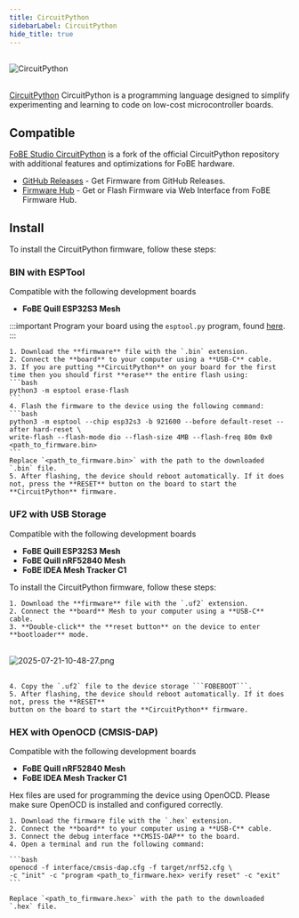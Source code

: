 ```yaml
---
title: CircuitPython
sidebarLabel: CircuitPython
hide_title: true
---
```


<br/>
<div style={{ textAlign: 'left' }}>
    <img src="/img/apps/circuitpython.logo.png" alt="CircuitPython" style={{ width: '180px', height: 'auto' }} />
</div>
<br/>

[CircuitPython](https://circuitpython.org) CircuitPython is a programming language designed to
simplify experimenting and learning to code on low-cost microcontroller boards.

## Compatible

[FoBE Studio CircuitPython](https://github.com/fobe-projects/circuitpython) is a fork of the
official CircuitPython repository with additional features and optimizations for FoBE hardware.

- [GitHub Releases](https://github.com/fobe-projects/circuitpython/releases) - Get Firmware from GitHub Releases.
- [Firmware Hub](/firmware-hub) - Get or Flash Firmware via Web Interface from FoBE Firmware Hub.

## Install

To install the CircuitPython firmware, follow these steps:

### BIN with ESPTool

Compatible with the following development boards

- **FoBE Quill ESP32S3 Mesh**

:::important
Program your board using the ```esptool.py``` program, found
[here](https://docs.espressif.com/projects/esptool/en/latest/esp32s3/).
:::

    1. Download the **firmware** file with the `.bin` extension.
    2. Connect the **board** to your computer using a **USB-C** cable.
    3. If you are putting **CircuitPython** on your board for the first time then you should first **erase** the entire flash using:
    ```bash
    python3 -m esptool erase-flash
    ```
    4. Flash the firmware to the device using the following command:
    ```bash
    python3 -m esptool --chip esp32s3 -b 921600 --before default-reset --after hard-reset \
    write-flash --flash-mode dio --flash-size 4MB --flash-freq 80m 0x0 <path_to_firmware.bin>
    ```
    Replace `<path_to_firmware.bin>` with the path to the downloaded `.bin` file.
    5. After flashing, the device should reboot automatically. If it does not, press the **RESET** button on the board to start the **CircuitPython** firmware.

### UF2 with USB Storage

Compatible with the following development boards

- **FoBE Quill ESP32S3 Mesh**
- **FoBE Quill nRF52840 Mesh**
- **FoBE IDEA Mesh Tracker C1**

To install the CircuitPython firmware, follow these steps:

    1. Download the **firmware** file with the `.uf2` extension.
    2. Connect the **board** Mesh to your computer using a **USB-C** cable.
    3. **Double-click** the **reset button** on the device to enter **bootloader** mode.

<br/>
<div style={{ textAlign: 'center' }}>
    <img src="/img/screenshot/2025-07-21-10-48-27.png" alt="2025-07-21-10-48-27.png" style={{ width: '80%', height: 'auto' }} />
</div>
<br/>

    4. Copy the `.uf2` file to the device storage ```FOBEBOOT```.
    5. After flashing, the device should reboot automatically. If it does not, press the **RESET**
    button on the board to start the **CircuitPython** firmware.

### HEX with OpenOCD (CMSIS-DAP)
Compatible with the following development boards

- **FoBE Quill nRF52840 Mesh**
- **FoBE IDEA Mesh Tracker C1**

Hex files are used for programming the device using OpenOCD. Please make sure OpenOCD is installed and configured correctly.

    1. Download the firmware file with the `.hex` extension.
    2. Connect the **board** to your computer using a **USB-C** cable.
    3. Connect the debug interface **CMSIS-DAP** to the board.
    4. Open a terminal and run the following command:

    ```bash
    openocd -f interface/cmsis-dap.cfg -f target/nrf52.cfg \
    -c "init" -c "program <path_to_firmware.hex> verify reset" -c "exit"
    ```

    Replace `<path_to_firmware.hex>` with the path to the downloaded `.hex` file.
